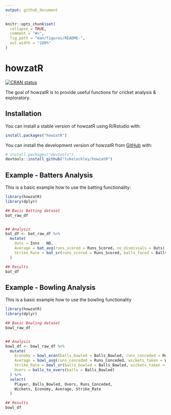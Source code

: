 ```yaml
---
output: github_document
---
```


<!-- README.md is generated from README.Rmd. Please edit that file -->

```r
knitr::opts_chunk$set(
  collapse = TRUE,
  comment = "#>",
  fig.path = "man/figures/README-",
  out.width = "100%"
)
```

# howzatR

<!-- badges: start -->
[![CRAN status](https://www.r-pkg.org/badges/version/howzatR)](https://CRAN.R-project.org/package=howzatR)
<!-- badges: end -->

The goal of howzatR is to provide useful functions for cricket analysis & exploratory.

## Installation

You can install a stable version of howzatR using R/Rstudio with:

``` r
install.packages("howzatR")
```

You can install the development version of howzatR from [GitHub](https://github.com/) with:

``` r
# install.packages("devtools")
devtools::install_github("lukelockley/howzatR")
```

## Example - Batters Analysis

This is a basic example how to use the batting functionality:

```r
library(howzatR)
library(dplyr)

## Basic Batting dataset
bat_raw_df


## Analysis
bat_df <- bat_raw_df %>%
  mutate(
    Outs = Inns - NO,
    Average = bat_avg(runs_scored = Runs_Scored, no_dismissals = Outs),
    Strike_Rate = bat_sr(runs_scored = Runs_Scored, balls_faced = Balls_Faced)
  )

## Results
bat_df
```

## Example - Bowling Analysis

This is a basic example how to use the bowling functionality

```r
library(howzatR)
library(dplyr)

## Basic Bowling dataset
bowl_raw_df


## Analysis
bowl_df <- bowl_raw_df %>%
  mutate(
    Economy = bowl_econ(balls_bowled = Balls_Bowled, runs_conceded = Runs_Conceded),
    Average = bowl_avg(runs_conceded = Runs_Conceded, wickets_taken = Wickets),
    Strike_Rate = bowl_sr(balls_bowled = Balls_Bowled, wickets_taken = Wickets),
    Overs = balls_to_overs(balls = Balls_Bowled)
  ) %>%
  select(
    Player, Balls_Bowled, Overs, Runs_Conceded,
    Wickets, Economy, Average, Strike_Rate
  )

## Results
bowl_df
```

